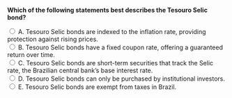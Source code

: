 ::: {.question-block}

<form onsubmit="event.preventDefault(); checkAnswer('module6_mcq_q93')" data-correct-answer="C">
<strong style="display: block;">Which of the following statements best describes the Tesouro Selic bond?</strong>

<label><input type="radio" name="module6_mcq_q93" value="A"> A. Tesouro Selic bonds are indexed to the inflation rate, providing protection against rising prices.</label><br>
<label><input type="radio" name="module6_mcq_q93" value="B"> B. Tesouro Selic bonds have a fixed coupon rate, offering a guaranteed return over time.</label><br>
<label><input type="radio" name="module6_mcq_q93" value="C"> C. Tesouro Selic bonds are short-term securities that track the Selic rate, the Brazilian central bank’s base interest rate.</label><br>
<label><input type="radio" name="module6_mcq_q93" value="D"> D. Tesouro Selic bonds can only be purchased by institutional investors.</label><br>
<label><input type="radio" name="module6_mcq_q93" value="E"> E. Tesouro Selic bonds are exempt from taxes in Brazil.</label><br>
</form>

<div id="feedback-module6_mcq_q93" class="feedback" style="display:none;">
✅ Correct: C. Tesouro Selic bonds are short-term, government-issued securities that are pegged to the Selic rate, providing low-risk returns that fluctuate with this benchmark interest rate.
</div>

:::

